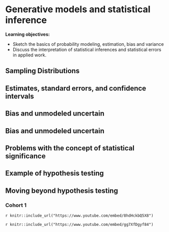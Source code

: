 # Generative models and statistical inference

**Learning objectives:**

- Sketch the basics of probability modeling, estimation, bias and variance
- Discuss the interpretation of statistical inferences and statistical errors in applied work. 

## Sampling Distributions
 
## Estimates, standard errors, and confidence intervals

## Bias and unmodeled uncertain

## Bias and unmodeled uncertain

## Problems with the concept of statistical significance

## Example of hypothesis testing

## Moving beyond hypothesis testing

### Cohort 1

`r knitr::include_url("https://www.youtube.com/embed/8hdHckbQ5X8")`

`r knitr::include_url("https://www.youtube.com/embed/gg7XfDgyf84")`

<!--
### Cohort 2

`r knitr::include_url("https://www.youtube.com/embed/URL")`

<details>
<summary> Meeting chat log </summary>

```
LOG
```
</details>
-->
